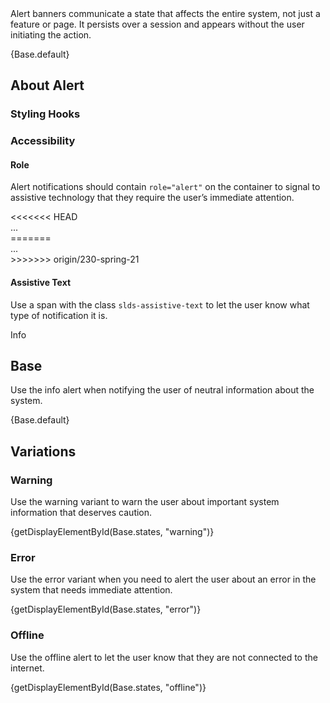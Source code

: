 
<div className="doc lead">
  Alert banners communicate a state that affects the entire system, not just a
  feature or page. It persists over a session and appears without the user
  initiating the action.
</div>

<CodeView exampleOnly>{Base.default}</CodeView>

## About Alert

### Styling Hooks

<StyleApiTable name="alert" type="component" />

### Accessibility

#### Role

Alert notifications should contain `role="alert"` on the container to signal to assistive technology that they require the user’s immediate attention.

<CodeBlock toggleCode={false}>
<<<<<<< HEAD
  <div
    className="slds-notify slds-notify_alert slds-theme_alert-texture slds-theme_info"
    role="alert"
  >
    ...
  </div>
=======
  <div className="slds-notify slds-notify_alert" role="alert">...</div>
>>>>>>> origin/230-spring-21
</CodeBlock>

#### Assistive Text

Use a span with the class `slds-assistive-text` to let the user know what type of notification it is.

<CodeBlock toggleCode={false}>
  <span className="slds-assistive-text">Info</span>
</CodeBlock>

## Base

Use the info alert when notifying the user of neutral information about the system.

<CodeView>{Base.default}</CodeView>

## Variations

### Warning

Use the warning variant to warn the user about important system information that deserves caution.

<CodeView>{getDisplayElementById(Base.states, "warning")}</CodeView>

### Error

Use the error variant when you need to alert the user about an error in the system that needs immediate attention.

<CodeView>{getDisplayElementById(Base.states, "error")}</CodeView>

### Offline

Use the offline alert to let the user know that they are not connected to the internet.

<CodeView>{getDisplayElementById(Base.states, "offline")}</CodeView>
